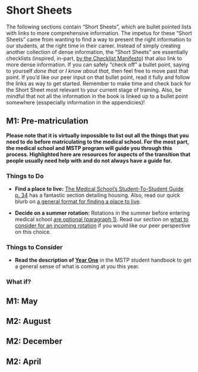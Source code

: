 # Short Sheets {-}

The following sections contain "Short Sheets", which are bullet pointed lists with links to more comprehensive information. The impetus for these "Short Sheets" came from wanting to find a way to present the right information to our students, at the right time in their career. Instead of simply creating another collection of dense information, the "Short Sheets" are essentially checklists (inspired, in-part, [by the Checklist Manifesto](http://atulgawande.com/book/the-checklist-manifesto/)) that also link to more dense information. If you can safely "check off" a bullet point, saying to yourself *done that* or *I know about that*, then feel free to move past that point. If you'd like our peer input on that bullet point, read it fully and follow the links as way to get started. Remember to make time and check back for the Short Sheet most relevant to your current stage of training. Also, be mindful that not all the information in the book is linked up to a bullet point somewhere (esspecially information in the appendicies)!

## M1: Pre-matriculation {-}

**Please note that it is virtually impossible to list out all the things that you need to do before matriculating to the medical school. For the most part, the medical school and MSTP program will guide you through this process. Highlighted here are resources for aspects of the transition that people usually need help with and do not always have a guide for.**

### Things to Do {-}

- **Find a place to live:** [The Medical School’s Student-To-Student  Guide p. 34](https://www.urmc.rochester.edu/MediaLibraries/URMCMedia/education/md/documents/bluebook.pdf) has a fantastic section detailing housing. Also, read our quick blurb on [a general format for finding a place to live](#very-general-guidance-on-finding-a-place-to-live).

- **Decide on a summer rotation:** Rotations in the summer before entering medical school [are optional (paragraph 1)](https://www.urmc.rochester.edu/education/md-phd/students/student-handbook/curriculum/year-one.aspx). Read our section on [what to consider for an incoming rotation](#inc_rot) if you would like our peer perspective on this choice.

### Things to Consider {-}

- **Read the description of [Year One](https://www.urmc.rochester.edu/education/md-phd/students/student-handbook/curriculum/year-one.aspx)** in the MSTP student handbook to get a general sense of what is coming at you this year.

### What if? {-}
## M1: May {-}
## M2: August {-}
## M2: December {-}
## M2: April {-}
